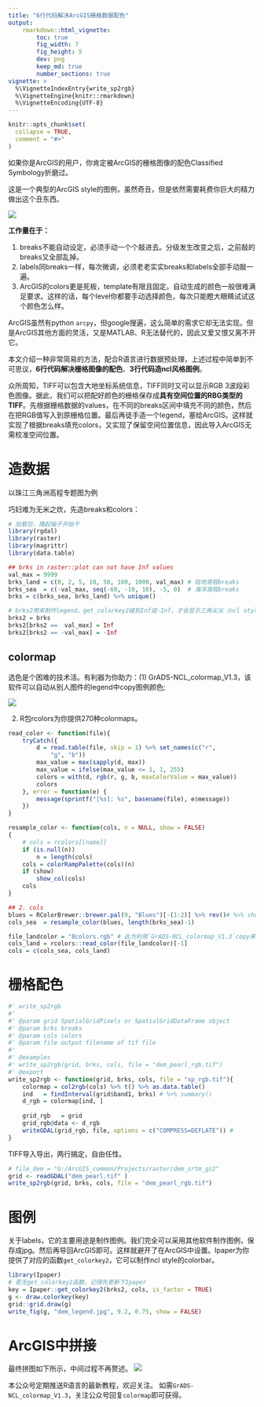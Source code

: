 ```yaml
---
title: "6行代码解决ArcGIS栅格数据配色"
output: 
    rmarkdown::html_vignette:
        toc: true
        fig_width: 7
        fig_height: 5
        dev: png
        keep_md: true
        number_sections: true
vignette: >
  %\VignetteIndexEntry{write_sp2rgb}
  %\VignetteEngine{knitr::rmarkdown}
  %\VignetteEncoding{UTF-8}
---
```


```r
knitr::opts_chunk$set(
  collapse = TRUE,
  comment = "#>"
)
```

如果你是ArcGIS的用户，你肯定被ArcGIS的栅格图像的配色Classified Symbology折磨过。

这是一个典型的ArcGIS style的图例，虽然奇丑，但是依然需要耗费你巨大的精力做出这个丑东西。

![](E:\Research\cmip5\Ipaper\vignettes\assets\ArGIS_lgd.png)

**工作量在于：**

1. breaks不能自动设定，必须手动一个个敲进去。分级发生改变之后，之前敲的breaks又全部乱掉。
2. labels同breaks一样，每次微调，必须老老实实breaks和labels全部手动敲一遍。
3. ArcGIS的colors更是死板，template有限且固定。自动生成的颜色一般很难满足要求。这样的话，每个level你都要手动选择颜色，每次只能瞪大眼睛试试这个颜色怎么样。

ArcGIS虽然有python `arcpy`，但google搜遍，这么简单的需求它却无法实现。但是ArcGIS其他方面的灵活，又是MATLAB、R无法替代的，因此又爱又恨又离不开它。

本文介绍一种非常简易的方法，配合R语言进行数据预处理，上述过程中简单到不可思议，**6行代码解决栅格图像的配色**、**3行代码造ncl风格图例**。

众所周知，TIFF可以包含大地坐标系统信息，TIFF同时又可以显示RGB 3波段彩色图像。据此，我们可以把配好颜色的栅格保存成**具有空间位置的RBG类型的TIFF**。先根据栅格数据的values，在不同的breaks区间中填充不同的颜色，然后在把RGB值写入到原栅格位置。最后再徒手造一个legend，塞给ArcGIS。这样就实现了根据breaks填充colors，又实现了保留空间位置信息，因此导入ArcGIS无需校准空间位置。



# 造数据

以珠江三角洲高程专题图为例

<!-- 首先准备srtm V4 (90m)和ETOPO1 (1/60°)高程数据，其中srtm是陆地高程（dem=0一般意味着是水面）、ETOPO1是海底高程。 -->
<!-- 把ETOPO1采样到90m，对于srtm dem=0格点，用ETOPO1的值进行覆盖，导出srtm和ETOP01融合后的高程数据`dem_merged.tif`。 -->

巧妇难为无米之炊，先造breaks和colors：

```r
# 加载包，撸起袖子开始干
library(rgdal)
library(raster)
library(magrittr)
library(data.table)
```

```r
## brks in raster::plot can not have Inf values
val_max = 9999
brks_land = c(0, 2, 5, 10, 50, 100, 1000, val_max) # 陆地高程breaks
brks_sea  = c(-val_max, seq(-60, -10, 10), -5, 0)  # 海洋高程breaks
brks = c(brks_sea, brks_land) %>% unique()

# brks2用来制作legend，get_colorkey2碰到Inf或-Inf，才会显示三角尖尖（ncl style）。
brks2 = brks
brks2[brks2 ==  val_max] = Inf
brks2[brks2 == -val_max] = -Inf 
```

## colormap

选色是个困难的技术活。有利器为你助力：(1) GrADS-NCL_colormap_V1.3，该软件可以自动从别人图件的legend中copy图例颜色;

![](E:\Research\cmip5\Ipaper\vignettes\assets\color_tools.png)

(2) R包rcolors为你提供270种colormaps。


```r
read_color <- function(file){
    tryCatch({
        d = read.table(file, skip = 1) %>% set_names(c("r", 
            "g", "b"))
        max_value = max(sapply(d, max))
        max_value = ifelse(max_value <= 1, 1, 255)
        colors = with(d, rgb(r, g, b, maxColorValue = max_value))
        colors
    }, error = function(e) {
        message(sprintf("[%s]: %s", basename(file), e$message))
    })
}

resample_color <- function(cols, n = NULL, show = FALSE) 
{
    # cols = rcolors[[name]]
    if (is.null(n)) 
        n = length(cols)
    cols = colorRampPalette(cols)(n)
    if (show) 
        show_col(cols)
    cols
}
```

```r
## 2. cols
blues = RColorBrewer::brewer.pal(9, "Blues")[-(1:2)] %>% rev()# %>% show_cols()
cols_sea  = resample_color(blues, length(brks_sea)-1) 

file_landcolor = "8colors.rgb" # 此为利用`GrADS-NCL_colormap_V1.3`copy来的colors
cols_land = rcolors::read_color(file_landcolor)[-1]
cols = c(cols_sea, cols_land)
```

# 栅格配色

```r
#' write_sp2rgb
#' 
#' @param grid SpatialGridPixels or SpatialGridDataFrame object
#' @param brks breaks
#' @param cols colors
#' @param file output filename of tif file
#' 
#' @examples
#' write_sp2rgb(grid, brks, cols, file = "dem_pearl_rgb.tif")
#' @export
write_sp2rgb <- function(grid, brks, cols, file = "sp_rgb.tif"){
    colormap = col2rgb(cols) %>% t() %>% as.data.table()
    ind   = findInterval(grid$band1, brks) # %>% summary()
    d_rgb = colormap[ind, ]
    
    grid_rgb   = grid
    grid_rgb@data <- d_rgb
    writeGDAL(grid_rgb, file, options = c("COMPRESS=DEFLATE")) # 
}
```

TIFF导入导出，两行搞定，自由任性。
```r
# file_dem = "G:/ArcGIS_common/Projects/raster/dem_srtm_gz2"
grid <- readGDAL("dem_pearl.tif" )
write_sp2rgb(grid, brks, cols, file = "dem_pearl_rgb.tif")
```

# 图例

关于labels，它的主要用途是制作图例。我们完全可以采用其他软件制作图例，保存成jpg。然后再导回ArcGIS即可。这样就避开了在ArcGIS中设置。Ipaper为你提供了对应的函数`get_colorkey2`，它可以制作ncl style的colorbar。

```r
library(Ipaper)
# 若无get_colorkey2函数，记得先更新下Ipaper
key = Ipaper::get_colorkey2(brks2, cols, is_factor = TRUE)
g <- draw.colorkey(key)
grid::grid.draw(g)
write_fig(g, "dem_legend.jpg", 9.2, 0.75, show = FALSE)
```

# ArcGIS中拼接

最终拼图如下所示，中间过程不再赘述。
![](E:\Research\cmip5\Ipaper\vignettes\assets\珠三角高程（含水深）.jpg)

本公众号定期推送R语言的最新教程，欢迎关注。
如需`GrADS-NCL_colormap_V1.3`，关注公众号回复`colormap`即可获得。

